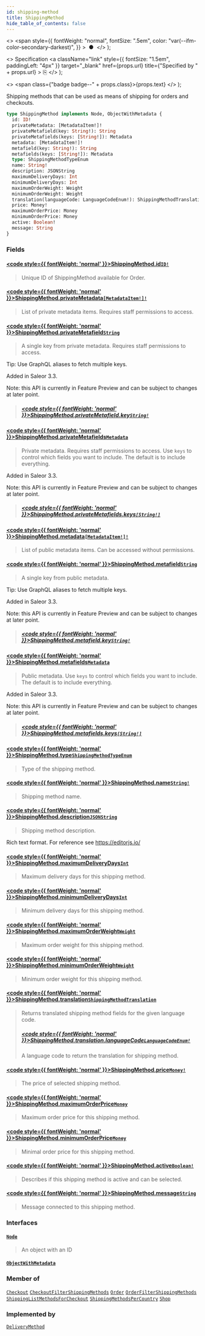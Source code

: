 ```yaml
---
id: shipping-method
title: ShippingMethod
hide_table_of_contents: false
---
```


  <>
    <span
      style={{
        fontWeight: "normal",
        fontSize: ".5em",
        color: "var(--ifm-color-secondary-darkest)",
      }}
    >
      &nbsp;●&nbsp;
    </span>
  </>
);

  <>
    Specification
    <a
      className="link"
      style={{ fontSize: "1.5em", paddingLeft: "4px" }}
      target="\_blank"
      href={props.url}
      title={"Specified by " + props.url}
    >
      ⎘
    </a>
  </>
);

  <>
    <span class={"badge badge--" + props.class}>{props.text}</span>
  </>
);

Shipping methods that can be used as means of shipping for orders and checkouts.

```graphql
type ShippingMethod implements Node, ObjectWithMetadata {
  id: ID!
  privateMetadata: [MetadataItem!]!
  privateMetafield(key: String!): String
  privateMetafields(keys: [String!]): Metadata
  metadata: [MetadataItem!]!
  metafield(key: String!): String
  metafields(keys: [String!]): Metadata
  type: ShippingMethodTypeEnum
  name: String!
  description: JSONString
  maximumDeliveryDays: Int
  minimumDeliveryDays: Int
  maximumOrderWeight: Weight
  minimumOrderWeight: Weight
  translation(languageCode: LanguageCodeEnum!): ShippingMethodTranslation
  price: Money!
  maximumOrderPrice: Money
  minimumOrderPrice: Money
  active: Boolean!
  message: String
}
```

### Fields

#### [<code style={{ fontWeight: 'normal' }}>ShippingMethod.<b>id</b></code>](#)<Bullet />[`ID!`](../../api-reference/scalars/id) <Badge class="secondary" text="non-null"/> <Badge class="secondary" text="scalar"/>

> Unique ID of ShippingMethod available for Order.

#### [<code style={{ fontWeight: 'normal' }}>ShippingMethod.<b>privateMetadata</b></code>](#)<Bullet />[`[MetadataItem!]!`](../../api-reference/objects/metadata-item) <Badge class="secondary" text="non-null"/> <Badge class="secondary" text="object"/>

> List of private metadata items. Requires staff permissions to access.

#### [<code style={{ fontWeight: 'normal' }}>ShippingMethod.<b>privateMetafield</b></code>](#)<Bullet />[`String`](../../api-reference/scalars/string) <Badge class="secondary" text="scalar"/>

> A single key from private metadata. Requires staff permissions to access.

Tip: Use GraphQL aliases to fetch multiple keys.

Added in Saleor 3.3.

Note: this API is currently in Feature Preview and can be subject to changes at later point.

> ##### [<code style={{ fontWeight: 'normal' }}>ShippingMethod.privateMetafield.<b>key</b></code>](#)<Bullet />[`String!`](../../api-reference/scalars/string) <Badge class="secondary" text="non-null"/> <Badge class="secondary" text="scalar"/>

#### [<code style={{ fontWeight: 'normal' }}>ShippingMethod.<b>privateMetafields</b></code>](#)<Bullet />[`Metadata`](../../api-reference/scalars/metadata) <Badge class="secondary" text="scalar"/>

> Private metadata. Requires staff permissions to access. Use `keys` to control which fields you want to include. The default is to include everything.

Added in Saleor 3.3.

Note: this API is currently in Feature Preview and can be subject to changes at later point.

> ##### [<code style={{ fontWeight: 'normal' }}>ShippingMethod.privateMetafields.<b>keys</b></code>](#)<Bullet />[`[String!]`](../../api-reference/scalars/string) <Badge class="secondary" text="list"/> <Badge class="secondary" text="scalar"/>

#### [<code style={{ fontWeight: 'normal' }}>ShippingMethod.<b>metadata</b></code>](#)<Bullet />[`[MetadataItem!]!`](../../api-reference/objects/metadata-item) <Badge class="secondary" text="non-null"/> <Badge class="secondary" text="object"/>

> List of public metadata items. Can be accessed without permissions.

#### [<code style={{ fontWeight: 'normal' }}>ShippingMethod.<b>metafield</b></code>](#)<Bullet />[`String`](../../api-reference/scalars/string) <Badge class="secondary" text="scalar"/>

> A single key from public metadata.

Tip: Use GraphQL aliases to fetch multiple keys.

Added in Saleor 3.3.

Note: this API is currently in Feature Preview and can be subject to changes at later point.

> ##### [<code style={{ fontWeight: 'normal' }}>ShippingMethod.metafield.<b>key</b></code>](#)<Bullet />[`String!`](../../api-reference/scalars/string) <Badge class="secondary" text="non-null"/> <Badge class="secondary" text="scalar"/>

#### [<code style={{ fontWeight: 'normal' }}>ShippingMethod.<b>metafields</b></code>](#)<Bullet />[`Metadata`](../../api-reference/scalars/metadata) <Badge class="secondary" text="scalar"/>

> Public metadata. Use `keys` to control which fields you want to include. The default is to include everything.

Added in Saleor 3.3.

Note: this API is currently in Feature Preview and can be subject to changes at later point.

> ##### [<code style={{ fontWeight: 'normal' }}>ShippingMethod.metafields.<b>keys</b></code>](#)<Bullet />[`[String!]`](../../api-reference/scalars/string) <Badge class="secondary" text="list"/> <Badge class="secondary" text="scalar"/>

#### [<code style={{ fontWeight: 'normal' }}>ShippingMethod.<b>type</b></code>](#)<Bullet />[`ShippingMethodTypeEnum`](../../api-reference/enums/shipping-method-type-enum) <Badge class="secondary" text="enum"/>

> Type of the shipping method.

#### [<code style={{ fontWeight: 'normal' }}>ShippingMethod.<b>name</b></code>](#)<Bullet />[`String!`](../../api-reference/scalars/string) <Badge class="secondary" text="non-null"/> <Badge class="secondary" text="scalar"/>

> Shipping method name.

#### [<code style={{ fontWeight: 'normal' }}>ShippingMethod.<b>description</b></code>](#)<Bullet />[`JSONString`](../../api-reference/scalars/jsonstring) <Badge class="secondary" text="scalar"/>

> Shipping method description.

Rich text format. For reference see https://editorjs.io/

>

#### [<code style={{ fontWeight: 'normal' }}>ShippingMethod.<b>maximumDeliveryDays</b></code>](#)<Bullet />[`Int`](../../api-reference/scalars/int) <Badge class="secondary" text="scalar"/>

> Maximum delivery days for this shipping method.

#### [<code style={{ fontWeight: 'normal' }}>ShippingMethod.<b>minimumDeliveryDays</b></code>](#)<Bullet />[`Int`](../../api-reference/scalars/int) <Badge class="secondary" text="scalar"/>

> Minimum delivery days for this shipping method.

#### [<code style={{ fontWeight: 'normal' }}>ShippingMethod.<b>maximumOrderWeight</b></code>](#)<Bullet />[`Weight`](../../api-reference/objects/weight) <Badge class="secondary" text="object"/>

> Maximum order weight for this shipping method.

#### [<code style={{ fontWeight: 'normal' }}>ShippingMethod.<b>minimumOrderWeight</b></code>](#)<Bullet />[`Weight`](../../api-reference/objects/weight) <Badge class="secondary" text="object"/>

> Minimum order weight for this shipping method.

#### [<code style={{ fontWeight: 'normal' }}>ShippingMethod.<b>translation</b></code>](#)<Bullet />[`ShippingMethodTranslation`](../../api-reference/objects/shipping-method-translation) <Badge class="secondary" text="object"/>

> Returns translated shipping method fields for the given language code.
>
> ##### [<code style={{ fontWeight: 'normal' }}>ShippingMethod.translation.<b>languageCode</b></code>](#)<Bullet />[`LanguageCodeEnum!`](../../api-reference/enums/language-code-enum) <Badge class="secondary" text="non-null"/> <Badge class="secondary" text="enum"/>
>
> A language code to return the translation for shipping method.

#### [<code style={{ fontWeight: 'normal' }}>ShippingMethod.<b>price</b></code>](#)<Bullet />[`Money!`](../../api-reference/objects/money) <Badge class="secondary" text="non-null"/> <Badge class="secondary" text="object"/>

> The price of selected shipping method.

#### [<code style={{ fontWeight: 'normal' }}>ShippingMethod.<b>maximumOrderPrice</b></code>](#)<Bullet />[`Money`](../../api-reference/objects/money) <Badge class="secondary" text="object"/>

> Maximum order price for this shipping method.

#### [<code style={{ fontWeight: 'normal' }}>ShippingMethod.<b>minimumOrderPrice</b></code>](#)<Bullet />[`Money`](../../api-reference/objects/money) <Badge class="secondary" text="object"/>

> Minimal order price for this shipping method.

#### [<code style={{ fontWeight: 'normal' }}>ShippingMethod.<b>active</b></code>](#)<Bullet />[`Boolean!`](../../api-reference/scalars/boolean) <Badge class="secondary" text="non-null"/> <Badge class="secondary" text="scalar"/>

> Describes if this shipping method is active and can be selected.

#### [<code style={{ fontWeight: 'normal' }}>ShippingMethod.<b>message</b></code>](#)<Bullet />[`String`](../../api-reference/scalars/string) <Badge class="secondary" text="scalar"/>

> Message connected to this shipping method.

### Interfaces

#### [`Node`](../../api-reference/interfaces/node) <Badge class="secondary" text="interface"/>

> An object with an ID

#### [`ObjectWithMetadata`](../../api-reference/interfaces/object-with-metadata) <Badge class="secondary" text="interface"/>

>

### Member of

[`Checkout`](../../api-reference/objects/checkout) <Badge class="secondary" text="object"/><Bullet />[`CheckoutFilterShippingMethods`](../../api-reference/objects/checkout-filter-shipping-methods) <Badge class="secondary" text="object"/><Bullet />[`Order`](../../api-reference/objects/order) <Badge class="secondary" text="object"/><Bullet />[`OrderFilterShippingMethods`](../../api-reference/objects/order-filter-shipping-methods) <Badge class="secondary" text="object"/><Bullet />[`ShippingListMethodsForCheckout`](../../api-reference/objects/shipping-list-methods-for-checkout) <Badge class="secondary" text="object"/><Bullet />[`ShippingMethodsPerCountry`](../../api-reference/objects/shipping-methods-per-country) <Badge class="secondary" text="object"/><Bullet />[`Shop`](../../api-reference/objects/shop) <Badge class="secondary" text="object"/>

### Implemented by

[`DeliveryMethod`](../../api-reference/unions/delivery-method) <Badge class="secondary" text="union"/>
